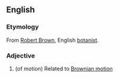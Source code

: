 ==English==

===Etymology===
From [[Robert Brown (botanist)|Robert Brown]], English [[botanist]].

===Adjective===
{{en-adj|-}}

# (of motion) Related to [[Brownian motion]]